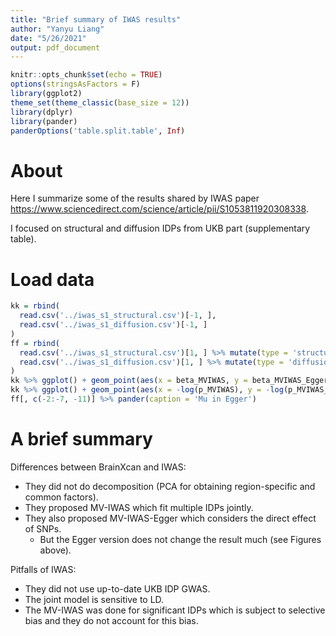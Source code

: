 ```yaml
---
title: "Brief summary of IWAS results"
author: "Yanyu Liang"
date: "5/26/2021"
output: pdf_document
---
```


```r
knitr::opts_chunk$set(echo = TRUE)
options(stringsAsFactors = F)
library(ggplot2)
theme_set(theme_classic(base_size = 12))
library(dplyr)
library(pander)
panderOptions('table.split.table', Inf)
```

# About

Here I summarize some of the results shared by IWAS paper [https://www.sciencedirect.com/science/article/pii/S1053811920308338](https://www.sciencedirect.com/science/article/pii/S1053811920308338).

I focused on structural and diffusion IDPs from UKB part (supplementary table).

# Load data

```r
kk = rbind(
  read.csv('../iwas_s1_structural.csv')[-1, ],
  read.csv('../iwas_s1_diffusion.csv')[-1, ]
)
ff = rbind(
  read.csv('../iwas_s1_structural.csv')[1, ] %>% mutate(type = 'structural'),
  read.csv('../iwas_s1_diffusion.csv')[1, ] %>% mutate(type = 'diffusion')
)
kk %>% ggplot() + geom_point(aes(x = beta_MVIWAS, y = beta_MVIWAS_Egger)) + coord_equal()
kk %>% ggplot() + geom_point(aes(x = -log(p_MVIWAS), y = -log(p_MVIWAS_Egger))) + coord_equal()
ff[, c(-2:-7, -11)] %>% pander(caption = 'Mu in Egger')
```

# A brief summary

Differences between BrainXcan and IWAS:

* They did not do decomposition (PCA for obtaining region-specific and common factors).
* They proposed MV-IWAS which fit multiple IDPs jointly.
* They also proposed MV-IWAS-Egger which considers the direct effect of SNPs.
    - But the Egger version does not change the result much (see Figures above).
    
Pitfalls of IWAS:

* They did not use up-to-date UKB IDP GWAS.
* The joint model is sensitive to LD.
* The MV-IWAS was done for significant IDPs which is subject to selective bias and they do not account for this bias. 



